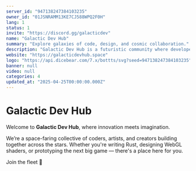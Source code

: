 ```yaml
---
server_id: "947138247384103235"
owner_id: "01JSNRAMM13KE7CJ588WPQ2F0H"
lang: 1
status: 1
invite: "https://discord.gg/galacticdev"
name: "Galactic Dev Hub"
summary: "Explore galaxies of code, design, and cosmic collaboration."
description: "Galactic Dev Hub is a futuristic community where developers, artists, and innovators gather to share knowledge and launch stellar projects."
website: "https://galacticdevhub.space"
logo: "https://api.dicebear.com/7.x/bottts/svg?seed=947138247384103235"
banner: null
video: null
categories: 4
updated_at: "2025-04-25T00:00:00.000Z"
---
```


# Galactic Dev Hub

Welcome to **Galactic Dev Hub**, where innovation meets imagination.

We’re a space-faring collective of coders, artists, and creators building together across the stars. Whether you're writing Rust, designing WebGL shaders, or prototyping the next big game — there's a place here for you.

Join the fleet 🚀